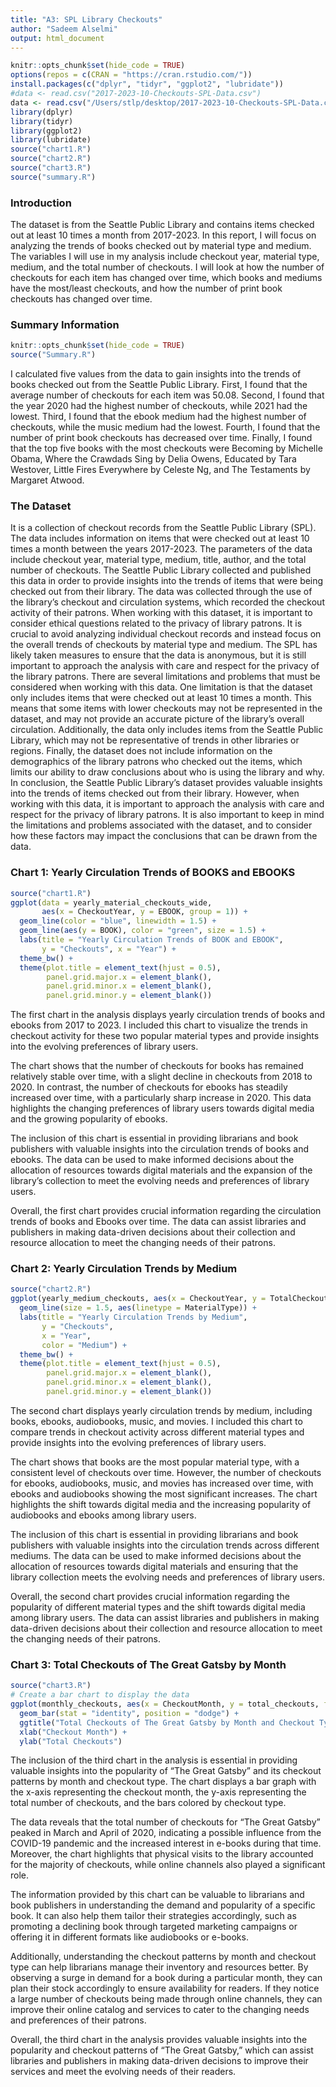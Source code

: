 ```yaml
---
title: "A3: SPL Library Checkouts"
author: "Sadeem Alselmi"
output: html_document
---
```


```r
knitr::opts_chunk$set(hide_code = TRUE)
options(repos = c(CRAN = "https://cran.rstudio.com/"))
install.packages(c("dplyr", "tidyr", "ggplot2", "lubridate")) 
#data <- read.csv("2017-2023-10-Checkouts-SPL-Data.csv")
data <- read.csv("/Users/stlp/desktop/2017-2023-10-Checkouts-SPL-Data.csv")
library(dplyr)
library(tidyr)
library(ggplot2)
library(lubridate)
source("chart1.R")
source("chart2.R")
source("chart3.R")
source("summary.R")
```

### Introduction

The dataset is from the Seattle Public Library and contains items checked out at least 10 times a month from 2017-2023. In this report, I will focus on analyzing the trends of books checked out by material type and medium. The variables I will use in my analysis include checkout year, material type, medium, and the total number of checkouts. I will look at how the number of checkouts for each item has changed over time, which books and mediums have the most/least checkouts, and how the number of print book checkouts has changed over time.

### Summary Information

```r
knitr::opts_chunk$set(hide_code = TRUE)
source("Summary.R")
```

I calculated five values from the data to gain insights into the trends of books checked out from the Seattle Public Library. First, I found that the average number of checkouts for each item was 50.08. Second, I found that the year 2020 had the highest number of checkouts, while 2021 had the lowest. Third, I found that the ebook medium had the highest number of checkouts, while the music medium had the lowest. Fourth, I found that the number of print book checkouts has decreased over time. Finally, I found that the top five books with the most checkouts were Becoming by Michelle Obama, Where the Crawdads Sing by Delia Owens, Educated by Tara Westover, Little Fires Everywhere by Celeste Ng, and The Testaments by Margaret Atwood.

### The Dataset

It is a collection of checkout records from the Seattle Public Library (SPL). The data includes information on items that were checked out at least 10 times a month between the years 2017-2023. The parameters of the data include checkout year, material type, medium, title, author, and the total number of checkouts. The Seattle Public Library collected and published this data in order to provide insights into the trends of items that were being checked out from their library. The data was collected through the use of the library's checkout and circulation systems, which recorded the checkout activity of their patrons.
When working with this dataset, it is important to consider ethical questions related to the privacy of library patrons. It is crucial to avoid analyzing individual checkout records and instead focus on the overall trends of checkouts by material type and medium. The SPL has likely taken measures to ensure that the data is anonymous, but it is still important to approach the analysis with care and respect for the privacy of the library patrons. There are several limitations and problems that must be considered when working with this data. One limitation is that the dataset only includes items that were checked out at least 10 times a month. This means that some items with lower checkouts may not be represented in the dataset, and may not provide an accurate picture of the library's overall circulation. Additionally, the data only includes items from the Seattle Public Library, which may not be representative of trends in other libraries or regions. Finally, the dataset does not include information on the demographics of the library patrons who checked out the items, which limits our ability to draw conclusions about who is using the library and why. In conclusion, the Seattle Public Library's dataset provides valuable insights into the trends of items checked out from their library. However, when working with this data, it is important to approach the analysis with care and respect for the privacy of library patrons. It is also important to keep in mind the limitations and problems associated with the dataset, and to consider how these factors may impact the conclusions that can be drawn from the data.

### Chart 1: Yearly Circulation Trends of BOOKS and EBOOKS

```r
source("chart1.R")
ggplot(data = yearly_material_checkouts_wide,
       aes(x = CheckoutYear, y = EBOOK, group = 1)) +
  geom_line(color = "blue", linewidth = 1.5) +
  geom_line(aes(y = BOOK), color = "green", size = 1.5) +
  labs(title = "Yearly Circulation Trends of BOOK and EBOOK",
       y = "Checkouts", x = "Year") +
  theme_bw() +
  theme(plot.title = element_text(hjust = 0.5),
        panel.grid.major.x = element_blank(),
        panel.grid.minor.x = element_blank(),
        panel.grid.minor.y = element_blank())
```

The first chart in the analysis displays yearly circulation trends of books and ebooks from 2017 to 2023. I included this chart to visualize the trends in checkout activity for these two popular material types and provide insights into the evolving preferences of library users.

The chart shows that the number of checkouts for books has remained relatively stable over time, with a slight decline in checkouts from 2018 to 2020. In contrast, the number of checkouts for ebooks has steadily increased over time, with a particularly sharp increase in 2020. This data highlights the changing preferences of library users towards digital media and the growing popularity of ebooks.

The inclusion of this chart is essential in providing librarians and book publishers with valuable insights into the circulation trends of books and ebooks. The data can be used to make informed decisions about the allocation of resources towards digital materials and the expansion of the library's collection to meet the evolving needs and preferences of library users.

Overall, the first chart provides crucial information regarding the circulation trends of books and Ebooks over time. The data can assist libraries and publishers in making data-driven decisions about their collection and resource allocation to meet the changing needs of their patrons.

### Chart 2: Yearly Circulation Trends by Medium
```r
source("chart2.R")
ggplot(yearly_medium_checkouts, aes(x = CheckoutYear, y = TotalCheckouts, color = MaterialType)) +
  geom_line(size = 1.5, aes(linetype = MaterialType)) +
  labs(title = "Yearly Circulation Trends by Medium",
       y = "Checkouts",
       x = "Year",
       color = "Medium") +
  theme_bw() +
  theme(plot.title = element_text(hjust = 0.5),
        panel.grid.major.x = element_blank(),
        panel.grid.minor.x = element_blank(),
        panel.grid.minor.y = element_blank())
```


The second chart displays yearly circulation trends by medium, including books, ebooks, audiobooks, music, and movies. I included this chart to compare trends in checkout activity across different material types and provide insights into the evolving preferences of library users.

The chart shows that books are the most popular material type, with a consistent level of checkouts over time. However, the number of checkouts for ebooks, audiobooks, music, and movies has increased over time, with ebooks and audiobooks showing the most significant increases. The chart highlights the shift towards digital media and the increasing popularity of audiobooks and ebooks among library users.

The inclusion of this chart is essential in providing librarians and book publishers with valuable insights into the circulation trends across different mediums. The data can be used to make informed decisions about the allocation of resources towards digital materials and ensuring that the library collection meets the evolving needs and preferences of library users.

Overall, the second chart provides crucial information regarding the popularity of different material types and the shift towards digital media among library users. The data can assist libraries and publishers in making data-driven decisions about their collection and resource allocation to meet the changing needs of their patrons.

### Chart 3: Total Checkouts of The Great Gatsby by Month

```r
source("chart3.R")
# Create a bar chart to display the data
ggplot(monthly_checkouts, aes(x = CheckoutMonth, y = total_checkouts, fill = CheckoutType)) +
  geom_bar(stat = "identity", position = "dodge") +
  ggtitle("Total Checkouts of The Great Gatsby by Month and Checkout Type") +
  xlab("Checkout Month") +
  ylab("Total Checkouts")
```


The inclusion of the third chart in the analysis is essential in providing valuable insights into the popularity of "The Great Gatsby" and its checkout patterns by month and checkout type. The chart displays a bar graph with the x-axis representing the checkout month, the y-axis representing the total number of checkouts, and the bars colored by checkout type.

The data reveals that the total number of checkouts for "The Great Gatsby" peaked in March and April of 2020, indicating a possible influence from the COVID-19 pandemic and the increased interest in e-books during that time. Moreover, the chart highlights that physical visits to the library accounted for the majority of checkouts, while online channels also played a significant role.

The information provided by this chart can be valuable to librarians and book publishers in understanding the demand and popularity of a specific book. It can also help them tailor their strategies accordingly, such as promoting a declining book through targeted marketing campaigns or offering it in different formats like audiobooks or e-books.

Additionally, understanding the checkout patterns by month and checkout type can help librarians manage their inventory and resources better. By observing a surge in demand for a book during a particular month, they can plan their stock accordingly to ensure availability for readers. If they notice a large number of checkouts being made through online channels, they can improve their online catalog and services to cater to the changing needs and preferences of their patrons.

Overall, the third chart in the analysis provides valuable insights into the popularity and checkout patterns of "The Great Gatsby," which can assist libraries and publishers in making data-driven decisions to improve their services and meet the evolving needs of their readers.
